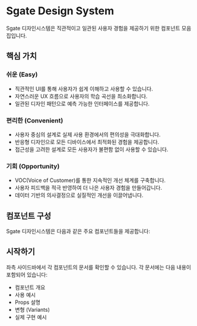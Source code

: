 
<Meta title="Introduction/Sgate Design System" />

# Sgate Design System

Sgate 디자인시스템은 직관적이고 일관된 사용자 경험을 제공하기 위한 컴포넌트 모음집입니다.

## 핵심 가치

### 쉬운 (Easy)
- 직관적인 UI를 통해 사용자가 쉽게 이해하고 사용할 수 있습니다.
- 자연스러운 UX 흐름으로 사용자의 학습 곡선을 최소화합니다.
- 일관된 디자인 패턴으로 예측 가능한 인터페이스를 제공합니다.

### 편리한 (Convenient)
- 사용자 중심의 설계로 실제 사용 환경에서의 편의성을 극대화합니다.
- 반응형 디자인으로 모든 디바이스에서 최적화된 경험을 제공합니다.
- 접근성을 고려한 설계로 모든 사용자가 불편함 없이 사용할 수 있습니다.

### 기회 (Opportunity)
- VOC(Voice of Customer)를 통한 지속적인 개선 체계를 구축합니다.
- 사용자 피드백을 적극 반영하여 더 나은 사용자 경험을 만들어갑니다.
- 데이터 기반의 의사결정으로 실질적인 개선을 이끌어냅니다.

## 컴포넌트 구성

Sgate 디자인시스템은 다음과 같은 주요 컴포넌트들을 제공합니다:


## 시작하기

좌측 사이드바에서 각 컴포넌트의 문서를 확인할 수 있습니다. 각 문서에는 다음 내용이 포함되어 있습니다:

- 컴포넌트 개요
- 사용 예시
- Props 설명
- 변형 (Variants)
- 실제 구현 예시